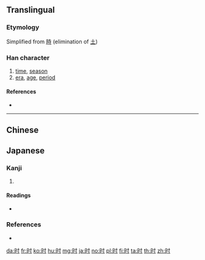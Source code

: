 {{character info/new}}
{{also|時}}
==Translingual==
{{stroke order|strokes=7}}
{{stroke order|type=animate}}

===Etymology===
Simplified from [[時]] (elimination of [[土]])

===Han character===
{{Han char|rn=72|rad=日|as=03|sn=7|four=|canj=ADI|ids=⿰日寸}}

# [[time]], [[season]]
# [[era]], [[age]], [[period]]

====References====
* {{Han ref|kx=0490.221|dkj=13772|dj=0851.220|hdz=21487.020|uh=65F6|ud=26102}}

----

==Chinese==
{{zh-see|時}}

==Japanese==

===Kanji===
{{ja-kanji|grade=|rs=日03}}

# {{alternative form of|時|lang=ja}}

====Readings====
* {{ja-readings
|on=[[じ]] (ji)
|kun=[[とき]] (toki)}}

===References===
* {{R:Koseki Moji|154790}}

[[da:时]]
[[fr:时]]
[[ko:时]]
[[hu:时]]
[[mg:时]]
[[ja:时]]
[[no:时]]
[[pl:时]]
[[fi:时]]
[[ta:时]]
[[th:时]]
[[zh:时]]